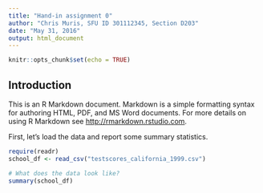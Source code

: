 ```yaml
---
title: "Hand-in assignment 0"
author: "Chris Muris, SFU ID 301112345, Section D203"
date: "May 31, 2016"
output: html_document
---
```


```r
knitr::opts_chunk$set(echo = TRUE)
```

## Introduction

This is an R Markdown document. Markdown is a simple formatting syntax for authoring HTML, PDF, and MS Word documents. For more details on using R Markdown see <http://rmarkdown.rstudio.com>.

First, let's load the data and report some summary statistics.

```r
require(readr)
school_df <- read_csv("testscores_california_1999.csv")

# What does the data look like?
summary(school_df)
```


